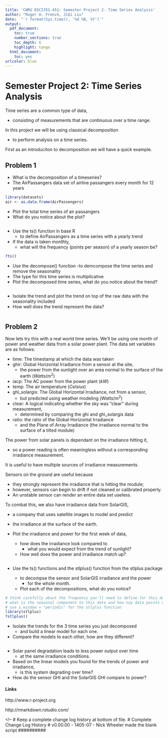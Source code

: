 ```yaml
---
title: 'CWRU DSCI351-451: Semester Project 2- Time Series Analysis'
author: "Roger H. French, JiQi Liu"
date:  "`r format(Sys.time(), '%d %B, %Y')`"
output: 
  pdf_document:
    toc: true
    number_sections: true
    toc_depth: 6
    highlight: tango
  html_document:
    toc: yes
urlcolor: blue
---
```


<!--
# Script Name: 1710-dsci351-451-project2.Rmd
# Authors: Roger H. French
# License: Creative Commons Attribution-ShareAlike 4.0 International License.
##########
# Latest Changelog Entires:
# v0.00.01 - 1501cwru-dsci-NAMEIT.RMD - Roger French started this blank Rmd
##########

# Rmd code goes below the comment marker!
-->


\setcounter{section}{2}
\setcounter{subsection}{1}
\setcounter{subsubsection}{0}

# Semester Project 2: Time Series Analysis

Time series are a common type of data, 

  - consisting of measurements that are continuous over a time range. 

In this project we will be using classical decomposition 

  - to perform analysis on a time series.

First as an introduciton to decomposition we will have a quick example.

## Problem 1

  - What is the decomposition of a timeseries?
  - The AirPassangers data set of airline passangers every month for 12 years

```r
library(datasets)
air <- as.data.frame(AirPassengers)
```

  - Plot the total time series of air passangers 
  - What do you notice about the plot?

```r

```

  - Use the ts() function in base R 
    - to define AirPassangers as a time series with a yearly trend 
  - If the data is taken monthly, 
    - what will the frequency (points per season) of a yearly season be? 

```r

?ts()

```

  - Use the decompose() function 
    -to demcompose the time series and remove the seasonality
  - The type for this time series is multiplicative
  - Plot the decomposed time series, what do you notice about the trend?

```r


```

  - Isolate the trend and plot the trend on top of the raw data with the seasonality included
  - How well does the trend represent the data?

```r

```

## Problem 2

Now lets try this with a real world time series. 
We'll be using one month of power and weather data from a solar power plant.
The data set variables are as follows:

  - time: The timestamp at which the data was taken
  - ghir: Global Horizontal Irradiance from a sensor at the site, 
    - the power from the sunlight over an area normal to the surface of the earth $(Watts/m^2)$
  - iacp: The AC power from the power plant $(kW)$
  - temp: The air temperature $(Celsius)$
  - ghi_solargis: The Global Horizontal Irradiance, not from a sensor, 
    - but predicted using weather modeling $(Watts/m^2)$
  - clear: A logical indicating whether the sky was "clear" during measurement, 
    - determined by comparing the ghi and ghi_solargis data
  - ratio: the ratio of the Global Horizontal Irradiance 
    - and the Plane of Array Irradiance (the irradiance normal to the surface of a tilted module)

The power from solar panels is dependant on the irradiance hitting it, 

  - so a power reading is often meaningless without a corresponding irradiance measurement.

It is useful to have multiple sources of irradiance measurements. 

Sensors on the ground are useful because 

  - they strongly represent the irradiance that is hitting the module; 
  - however, sensors can begin to drift if not cleaned or calibrated properly. 
  - An unstable sensor can render an entire data set useless.

To combat this, we also have irradiance data from SolarGIS, 

  - a company that uses satellite images to model and predict 
  - the irradiance at the surface of the earth. 

  - Plot the irradiance and power for the first week of data, 
    - how does the irradiance look compared to 
      - what you would expect from the trend of sunlight? 
    - How well does the power and irradiance match up?

```r

```

- Use the ts() functions and the stlplus() function from the stlplus package 

  - to decompse the sensor and SolarGIS irradiance and the power 
    - for the whole month. 
  -  Plot each of the decompositions, what do you notice?

```r
# think carefully about the frequency you'll need to define for this data
# what is the seasonal component to this data and how nay data points make up a season?
# use s.window = "periodic" for the stlplus function
library(stlplus)
?stlplus()

```

  - Isolate the trends for the 3 time series you just decomposed 
    - and build a linear model for each one.
  - Compare the models to each other, how are they different?

```r

```

  - Solar panel degradation leads to less power output over time 
    - at the same irradiance conditions.
  - Based on the linear models you found for the trends of power and irradiance, 
    - is this system degrading over time?
  - How do the sensor GHI and the SolarGIS GHI compare to power?





#### Links
 
http://www.r-project.org 

http://rmarkdown.rstudio.com/  

<!--
# Keep a complete change log history at bottom of file.
# Complete Change Log History
# v0.00.00 - 1405-07 - Nick Wheeler made the blank script
##########

